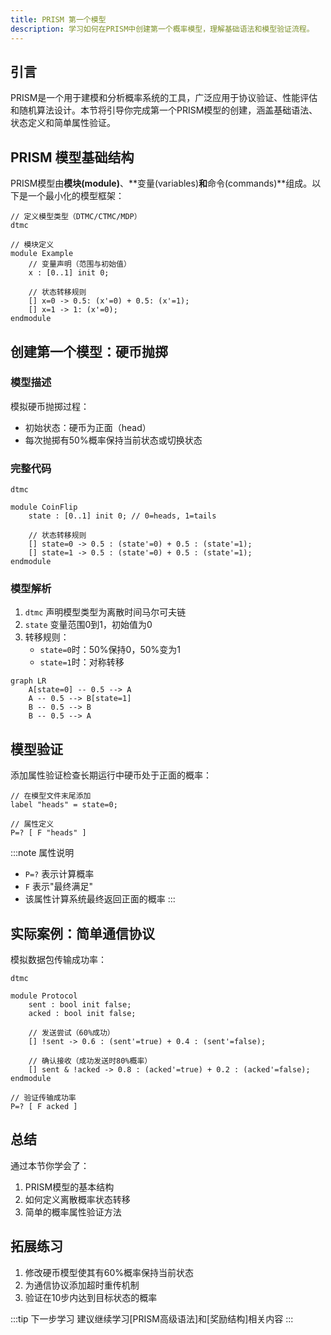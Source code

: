 ```yaml
---
title: PRISM 第一个模型
description: 学习如何在PRISM中创建第一个概率模型，理解基础语法和模型验证流程。
---
```


## 引言

PRISM是一个用于建模和分析概率系统的工具，广泛应用于协议验证、性能评估和随机算法设计。本节将引导你完成第一个PRISM模型的创建，涵盖基础语法、状态定义和简单属性验证。

## PRISM 模型基础结构

PRISM模型由**模块(module)**、**变量(variables)**和**命令(commands)**组成。以下是一个最小化的模型框架：

```prism
// 定义模型类型（DTMC/CTMC/MDP）
dtmc

// 模块定义
module Example
    // 变量声明（范围与初始值）
    x : [0..1] init 0;

    // 状态转移规则
    [] x=0 -> 0.5: (x'=0) + 0.5: (x'=1);
    [] x=1 -> 1: (x'=0);
endmodule
```

## 创建第一个模型：硬币抛掷

### 模型描述
模拟硬币抛掷过程：
- 初始状态：硬币为正面（head）
- 每次抛掷有50%概率保持当前状态或切换状态

### 完整代码
```prism
dtmc

module CoinFlip
    state : [0..1] init 0; // 0=heads, 1=tails

    // 状态转移规则
    [] state=0 -> 0.5 : (state'=0) + 0.5 : (state'=1);
    [] state=1 -> 0.5 : (state'=0) + 0.5 : (state'=1);
endmodule
```

### 模型解析
1. `dtmc` 声明模型类型为离散时间马尔可夫链
2. `state` 变量范围0到1，初始值为0
3. 转移规则：
   - `state=0`时：50%保持0，50%变为1
   - `state=1`时：对称转移

```mermaid
graph LR
    A[state=0] -- 0.5 --> A
    A -- 0.5 --> B[state=1]
    B -- 0.5 --> B
    B -- 0.5 --> A
```

## 模型验证

添加属性验证检查长期运行中硬币处于正面的概率：

```prism
// 在模型文件末尾添加
label "heads" = state=0;

// 属性定义
P=? [ F "heads" ]
```

:::note 属性说明
- `P=?` 表示计算概率
- `F` 表示"最终满足"
- 该属性计算系统最终返回正面的概率
:::

## 实际案例：简单通信协议

模拟数据包传输成功率：
```prism
dtmc

module Protocol
    sent : bool init false;
    acked : bool init false;

    // 发送尝试（60%成功）
    [] !sent -> 0.6 : (sent'=true) + 0.4 : (sent'=false);
    
    // 确认接收（成功发送时80%概率）
    [] sent & !acked -> 0.8 : (acked'=true) + 0.2 : (acked'=false);
endmodule

// 验证传输成功率
P=? [ F acked ]
```

## 总结

通过本节你学会了：
1. PRISM模型的基本结构
2. 如何定义离散概率状态转移
3. 简单的概率属性验证方法

## 拓展练习
1. 修改硬币模型使其有60%概率保持当前状态
2. 为通信协议添加超时重传机制
3. 验证在10步内达到目标状态的概率

:::tip 下一步学习
建议继续学习[PRISM高级语法]和[奖励结构]相关内容
:::